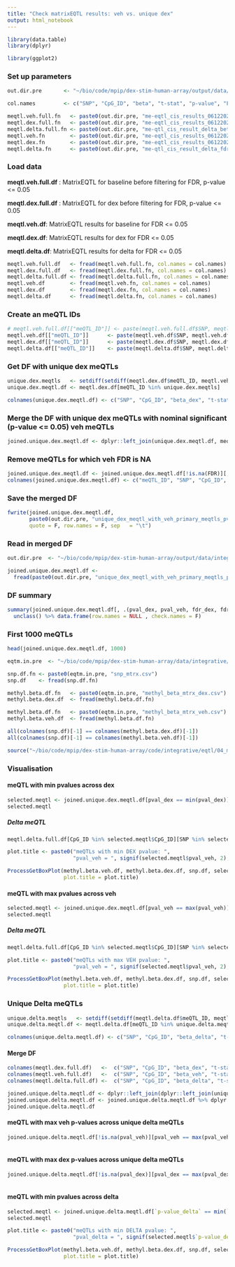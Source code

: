 ```yaml
---
title: "Check matrixEQTL results: veh vs. unique dex"
output: html_notebook
---
```


```r
library(data.table)
library(dplyr)

library(ggplot2)
```

### Set up parameters

```r
out.dir.pre       <- "~/bio/code/mpip/dex-stim-human-array/output/data/integrative/matrixEQTL/"

col.names         <- c("SNP", "CpG_ID", "beta", "t-stat", "p-value", "FDR")

meqtl.veh.full.fn   <- paste0(out.dir.pre, "me-eqtl_cis_results_06122021/me-qtl_cis_result_veh.csv") 
meqtl.dex.full.fn   <- paste0(out.dir.pre, "me-eqtl_cis_results_06122021/me-qtl_cis_result_dex.csv") 
meqtl.delta.full.fn <- paste0(out.dir.pre, "me-qtl_cis_result_delta_beta.csv") 
meqtl.veh.fn        <- paste0(out.dir.pre, "me-eqtl_cis_results_06122021/me-qtl_cis_result_veh_fdr_005.csv")
meqtl.dex.fn        <- paste0(out.dir.pre, "me-eqtl_cis_results_06122021/me-qtl_cis_result_dex_fdr_005.csv")  
meqtl.delta.fn      <- paste0(out.dir.pre, "me-qtl_cis_result_delta_fdr_005.csv")
```

### Load data

__meqtl.veh.full.df__ : MatrixEQTL for baseline before filtering for FDR, p-value <= 0.05

__meqtl.dex.full.df__ : MatrixEQTL for dex before filtering for FDR, p-value <= 0.05

__meqtl.veh.df__: MatrixEQTL results for baseline for FDR <= 0.05

__meqtl.dex.df__: MatrixEQTL results for dex for FDR <= 0.05

__meqtl.delta.df__: MatrixEQTL results for delta for FDR <= 0.05

```r
meqtl.veh.full.df   <- fread(meqtl.veh.full.fn, col.names = col.names) 
meqtl.dex.full.df   <- fread(meqtl.dex.full.fn, col.names = col.names) 
meqtl.delta.full.df <- fread(meqtl.delta.full.fn, col.names = col.names) 
meqtl.veh.df        <- fread(meqtl.veh.fn, col.names = col.names)
meqtl.dex.df        <- fread(meqtl.dex.fn, col.names = col.names)
meqtl.delta.df      <- fread(meqtl.delta.fn, col.names = col.names)
```

###  Create an meQTL IDs
```r
# meqtl.veh.full.df[["meQTL_ID"]] <- paste(meqtl.veh.full.df$SNP, meqtl.veh.full.df$CpG_ID, sep = "-")
meqtl.veh.df[["meQTL_ID"]]      <- paste(meqtl.veh.df$SNP, meqtl.veh.df$CpG_ID, sep = "-")
meqtl.dex.df[["meQTL_ID"]]      <- paste(meqtl.dex.df$SNP, meqtl.dex.df$CpG_ID, sep = "-")
meqtl.delta.df[["meQTL_ID"]]    <- paste(meqtl.delta.df$SNP, meqtl.delta.df$CpG_ID, sep = "-")
```

### Get DF with unique dex meQTLs

```r
unique.dex.meqtls   <- setdiff(setdiff(meqtl.dex.df$meQTL_ID, meqtl.veh.df$meQTL_ID), meqtl.delta.df$meQTL_ID)
unique.dex.meqtl.df <- meqtl.dex.df[meQTL_ID %in% unique.dex.meqtls]

colnames(unique.dex.meqtl.df) <- c("SNP", "CpG_ID", "beta_dex", "t-stat_dex", "p-value_dex", "fdr_dex", "meQTL_ID")
```

###  Merge the DF with unique dex meQTLs with nominal significant (p-value <= 0.05) veh meQTLs

```r
joined.unique.dex.meqtl.df <- dplyr::left_join(unique.dex.meqtl.df, meqtl.veh.full.df) 
```

### Remove meQTLs for which veh FDR is NA

```r
joined.unique.dex.meqtl.df <- joined.unique.dex.meqtl.df[!is.na(FDR)][,.(meQTL_ID, SNP, CpG_ID, `p-value_dex`, `p-value`, fdr_dex, FDR, beta_dex, beta)]
colnames(joined.unique.dex.meqtl.df) <- c("meQTL_ID", "SNP", "CpG_ID", "pval_dex", "pval_veh", "fdr_dex", "fdr_veh", "beta_dex", "beta_veh")
```

### Save the merged DF

```r
fwrite(joined.unique.dex.meqtl.df,
       paste0(out.dir.pre, "unique_dex_meqtl_with_veh_primary_meqtls_pval_comparison.csv"),
       quote = F, row.names = F, sep   = "\t")
```

### Read in merged DF

```r
out.dir.pre  <- "~/bio/code/mpip/dex-stim-human-array/output/data/integrative/matrixEQTL/"

joined.unique.dex.meqtl.df <- 
  fread(paste0(out.dir.pre, "unique_dex_meqtl_with_veh_primary_meqtls_pval_comparison.csv"))
```

### DF summary

```r
summary(joined.unique.dex.meqtl.df[, .(pval_dex, pval_veh, fdr_dex, fdr_veh, beta_dex, beta_veh)]) %>%
  unclass() %>% data.frame(row.names = NULL , check.names = F)
```

### First 1000 meQTLs

```r
head(joined.unique.dex.meqtl.df, 1000)
```

```r
eqtm.in.pre  <- "~/bio/code/mpip/dex-stim-human-array/data/integrative/matrixEQTL/"

snp.df.fn <- paste0(eqtm.in.pre, "snp_mtrx.csv")
snp.df    <- fread(snp.df.fn)

methyl.beta.df.fn   <- paste0(eqtm.in.pre, "methyl_beta_mtrx_dex.csv")
methyl.beta.dex.df  <- fread(methyl.beta.df.fn) 

methyl.beta.df.fn   <- paste0(eqtm.in.pre, "methyl_beta_mtrx_veh.csv")
methyl.beta.veh.df  <- fread(methyl.beta.df.fn) 

all(colnames(snp.df)[-1] == colnames(methyl.beta.dex.df)[-1])
all(colnames(snp.df)[-1] == colnames(methyl.beta.veh.df)[-1])
```

```r
source("~/bio/code/mpip/dex-stim-human-array/code/integrative/eqtl/04_me-qtl_analysis/util.R")
```

### Visualisation

#### meQTL with min pvalues across dex
```r
selected.meqtl <- joined.unique.dex.meqtl.df[pval_dex == min(pval_dex)]
selected.meqtl
```

##### Delta meQTL 

```r
meqtl.delta.full.df[CpG_ID %in% selected.meqtl$CpG_ID][SNP %in% selected.meqtl$SNP]
```

```r
plot.title <- paste0("meQTLs with min DEX pvalue: ",
                     "pval_veh = ", signif(selected.meqtl$pval_veh, 2), " and pval_dex = ", signif(selected.meqtl$pval_dex, 2))

ProcessGetBoxPlot(methyl.beta.veh.df, methyl.beta.dex.df, snp.df, selected.meqtl[1], fdr.thr = 0.05, 
                  plot.title = plot.title)
```
#### meQTL with max pvalues across veh

```r
selected.meqtl <- joined.unique.dex.meqtl.df[pval_veh == max(pval_veh)]
selected.meqtl
```

##### Delta meQTL 

```r
meqtl.delta.full.df[CpG_ID %in% selected.meqtl$CpG_ID][SNP %in% selected.meqtl$SNP]
```

```r
plot.title <- paste0("meQTLs with max VEH pvalue: ",
                     "pval_veh = ", signif(selected.meqtl$pval_veh, 2), " and pval_dex = ", signif(selected.meqtl$pval_dex, 2))

ProcessGetBoxPlot(methyl.beta.veh.df, methyl.beta.dex.df, snp.df, selected.meqtl[1], fdr.thr = 0.05, 
                  plot.title = plot.title)
```
### Unique Delta meQTLs


```r
unique.delta.meqtls   <- setdiff(setdiff(meqtl.delta.df$meQTL_ID, meqtl.veh.df$meQTL_ID), meqtl.dex.df$meQTL_ID)
unique.delta.meqtl.df <- meqtl.delta.df[meQTL_ID %in% unique.delta.meqtls]

colnames(unique.delta.meqtl.df) <- c("SNP", "CpG_ID", "beta_delta", "t-stat_delta", "p-value_delta", "fdr_delta", "meQTL_ID")
```

#### Merge DF

```r

colnames(meqtl.dex.full.df)   <-  c("SNP", "CpG_ID", "beta_dex", "t-stat_dex", "pval_dex", "fdr_dex")
colnames(meqtl.veh.full.df)   <-  c("SNP", "CpG_ID", "beta_veh", "t-stat_veh", "pval_veh", "fdr_veh")
colnames(meqtl.delta.full.df) <-  c("SNP", "CpG_ID", "beta_delta", "t-stat_delta", "pval_delta", "fdr_delta")

joined.unique.delta.meqtl.df <- dplyr::left_join(dplyr::left_join(unique.delta.meqtl.df, meqtl.dex.full.df), meqtl.veh.full.df)
joined.unique.delta.meqtl.df <- joined.unique.delta.meqtl.df %>% dplyr::select(meQTL_ID, everything())
joined.unique.delta.meqtl.df
```

#### meQTL with max veh p-values across unique delta meQTLs

```r
joined.unique.delta.meqtl.df[!is.na(pval_veh)][pval_veh == max(pval_veh)][,.(meQTL_ID, SNP, CpG_ID, `p-value_delta`, pval_dex, pval_veh,
                                                                             fdr_delta, fdr_dex, fdr_veh)]
```

#### meQTL with max dex p-values across unique delta meQTLs

```r
joined.unique.delta.meqtl.df[!is.na(pval_dex)][pval_dex == max(pval_dex)][,.(meQTL_ID, SNP, CpG_ID, `p-value_delta`, pval_dex, pval_veh,
                                                                             fdr_delta, fdr_dex, fdr_veh)]
```

#### meQTL with min pvalues across delta

```r
selected.meqtl <- joined.unique.delta.meqtl.df[`p-value_delta` == min(`p-value_delta`)]
selected.meqtl
```

```r
plot.title <- paste0("meQTLs with min DELTA pvalue: ",
                     "pval_delta = ", signif(selected.meqtl$`p-value_delta`, 2))

ProcessGetBoxPlot(methyl.beta.veh.df, methyl.beta.dex.df, snp.df, selected.meqtl[1], fdr.thr = 0.05, 
                  plot.title = plot.title)
```